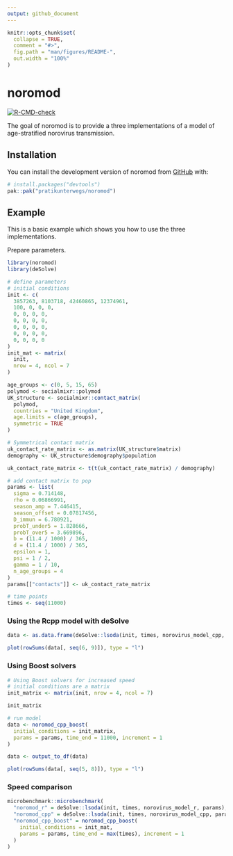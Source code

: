 ```yaml
---
output: github_document
---
```


<!-- README.md is generated from README.Rmd. Please edit that file -->

```r
knitr::opts_chunk$set(
  collapse = TRUE,
  comment = "#>",
  fig.path = "man/figures/README-",
  out.width = "100%"
)
```

# noromod

<!-- badges: start -->
[![R-CMD-check](https://github.com/pratikunterwegs/noromod/actions/workflows/R-CMD-check.yaml/badge.svg)](https://github.com/pratikunterwegs/noromod/actions/workflows/R-CMD-check.yaml)
<!-- badges: end -->

The goal of noromod is to provide a three implementations of a model of age-stratified norovirus transmission.

## Installation

You can install the development version of noromod from [GitHub](https://github.com/) with:

``` r
# install.packages("devtools")
pak::pak("pratikunterwegs/noromod")
```

## Example

This is a basic example which shows you how to use the three implementations.

Prepare parameters.

```r
library(noromod)
library(deSolve)

# define parameters
# initial conditions
init <- c(
  3857263, 8103718, 42460865, 12374961,
  100, 0, 0, 0,
  0, 0, 0, 0,
  0, 0, 0, 0,
  0, 0, 0, 0,
  0, 0, 0, 0,
  0, 0, 0, 0
)
init_mat <- matrix(
  init,
  nrow = 4, ncol = 7
)

age_groups <- c(0, 5, 15, 65)
polymod <- socialmixr::polymod
UK_structure <- socialmixr::contact_matrix(
  polymod,
  countries = "United Kingdom",
  age.limits = c(age_groups),
  symmetric = TRUE
)

# Symmetrical contact matrix
uk_contact_rate_matrix <- as.matrix(UK_structure$matrix)
demography <- UK_structure$demography$population

uk_contact_rate_matrix <- t(t(uk_contact_rate_matrix) / demography)

# add contact matrix to pop
params <- list(
  sigma = 0.714148,
  rho = 0.06866991,
  season_amp = 7.446415,
  season_offset = 0.07817456,
  D_immun = 6.780921,
  probT_under5 = 1.828666,
  probT_over5 = 3.669896,
  b = (11.4 / 1000) / 365,
  d = (11.4 / 1000) / 365,
  epsilon = 1,
  psi = 1 / 2,
  gamma = 1 / 10,
  n_age_groups = 4
)
params[["contacts"]] <- uk_contact_rate_matrix

# time points
times <- seq(11000)
```

### Using the Rcpp model with deSolve

```r
data <- as.data.frame(deSolve::lsoda(init, times, norovirus_model_cpp, params))

plot(rowSums(data[, seq(6, 9)]), type = "l")
```

### Using Boost solvers

```r
# Using Boost solvers for increased speed
# initial conditions are a matrix
init_matrix <- matrix(init, nrow = 4, ncol = 7)

init_matrix

# run model
data <- noromod_cpp_boost(
  initial_conditions = init_matrix,
  params = params, time_end = 11000, increment = 1
)

data <- output_to_df(data)

plot(rowSums(data[, seq(5, 8)]), type = "l")
```

### Speed comparison

```r
microbenchmark::microbenchmark(
  "noromod_r" = deSolve::lsoda(init, times, norovirus_model_r, params),
  "noromod_cpp" = deSolve::lsoda(init, times, norovirus_model_cpp, params),
  "noromod_cpp_boost" = noromod_cpp_boost(
    initial_conditions = init_mat,
    params = params, time_end = max(times), increment = 1
  )
)
```
